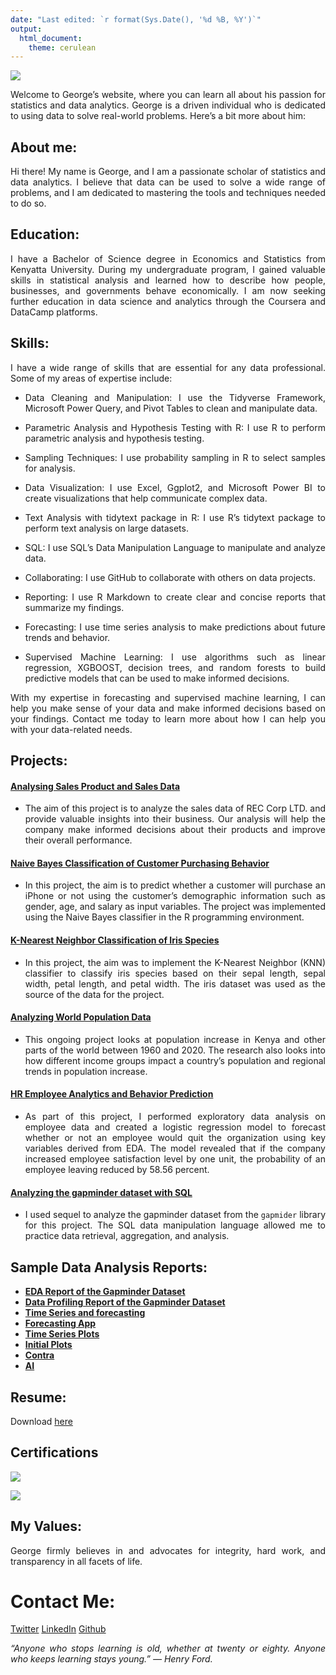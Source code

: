 ```yaml
---
date: "Last edited: `r format(Sys.Date(), '%d %B, %Y')`"
output:
  html_document:
    theme: cerulean
---
```


```{=html}
<style>
body {
text-align: justify}
</style>
```
![](graphics/me.jpg)

Welcome to George's website, where you can learn all about his passion for statistics and data analytics. George is a driven individual who is dedicated to using data to solve real-world problems. Here's a bit more about him:

## About me:
Hi there! My name is George, and I am a passionate scholar of statistics and data analytics. I believe that data can be used to solve a wide range of problems, and I am dedicated to mastering the tools and techniques needed to do so.

## Education:
I have a Bachelor of Science degree in Economics and Statistics from Kenyatta University. During my undergraduate program, I gained valuable skills in statistical analysis and learned how to describe how people, businesses, and governments behave economically. I am now seeking further education in data science and analytics through the Coursera and DataCamp platforms.

## Skills:

```{=html}
<style>
body {
text-align: left}
</style>
```
I have a wide range of skills that are essential for any data professional. Some of my areas of expertise include:

* Data Cleaning and Manipulation: I use the Tidyverse Framework, Microsoft Power Query, and Pivot Tables to clean and manipulate data.

* Parametric Analysis and Hypothesis Testing with R: I use R to perform parametric analysis and hypothesis testing.

* Sampling Techniques: I use probability sampling in R to select samples for analysis.

* Data Visualization: I use Excel, Ggplot2, and Microsoft Power BI to create visualizations that help communicate complex data.

* Text Analysis with tidytext package in R: I use R's tidytext package to perform text analysis on large datasets.

* SQL: I use SQL's Data Manipulation Language to manipulate and analyze data.

* Collaborating: I use GitHub to collaborate with others on data projects.

* Reporting: I use R Markdown to create clear and concise reports that summarize my findings.

* Forecasting: I use time series analysis to make predictions about future trends and behavior.

* Supervised Machine Learning: I use algorithms such as linear regression, XGBOOST, decision trees, and random forests to build predictive models that can be used to make informed decisions.

With my expertise in forecasting and supervised machine learning, I can help you make sense of your data and make informed decisions based on your findings. Contact me today to learn more about how I can help you with your data-related needs.

```{=html}
<style>
body {
text-align: justify}
</style>
```
## Projects:

#### [Analysing Sales Product and Sales Data](content/products_trends_report.html)

-   The aim of this project is to analyze the sales data of REC Corp LTD. and provide valuable insights into their business. Our analysis will help the company make informed decisions about their products and improve their overall performance.

#### [Naive Bayes Classification of Customer Purchasing Behavior](content/naive_bayes.html)

-   In this project, the aim is to predict whether a customer will purchase an iPhone or not using the customer's demographic information such as gender, age, and salary as input variables. The project was implemented using the Naive Bayes classifier in the R programming environment.

#### [K-Nearest Neighbor Classification of Iris Species](content/KNN_with_iris.html)

-   In this project, the aim was to implement the K-Nearest Neighbor (KNN) classifier to classify iris species based on their sepal length, sepal width, petal length, and petal width. The iris dataset was used as the source of the data for the project.

#### [Analyzing World Population Data](content/script.html)

-   This ongoing project looks at population increase in Kenya and other parts of the world between 1960 and 2020. The research also looks into how different income groups impact a country's population and regional trends in population increase.

#### [HR Employee Analytics and Behavior Prediction](content/Project_Report.html)

-   As part of this project, I performed exploratory data analysis on employee data and created a logistic regression model to forecast whether or not an employee would quit the organization using key variables derived from EDA. The model revealed that if the company increased employee satisfaction level by one unit, the probability of an employee leaving reduced by 58.56 percent.

#### [Analyzing the gapminder dataset with SQL](content/working-with-the-gapminder-dataset.html)

-   I used sequel to analyze the gapminder dataset from the `gapmider` library for this project. The SQL data manipulation language allowed me to practice data retrieval, aggregation, and analysis.

## Sample Data Analysis Reports:

-   [**EDA Report of the Gapminder Dataset**](content/gapminder_EDA_report3.html)
-   [**Data Profiling Report of the Gapminder Dataset**](content/gapminder_EDA_report2.html)
-   [**Time Series and forecasting**](content/modeltime_intro_mattDancho.html)
-   [**Forecasting App**](content/forecast_plots.html/index.html)
-   [**Time Series Plots**](content/selected_10_ts.html/index.html)
-   [**Initial Plots**](content/initial_viz.html/index.html)
-   [**Contra**](content/final_model/index.html)
-   [**AI**](content/nakuru_service_data_prep.html)

## Resume:

Download [here](content/Resume_George.pdf)

## Certifications

![](graphics/foundation.jpg)

![](graphics/ask.jpg)

## My Values:

George firmly believes in and advocates for integrity, hard work, and transparency in all facets of life.

# Contact Me:

[Twitter](https://twitter.com/mwangi__george) [LinkedIn](https://www.linkedin.com/in/georgemwangikenya) [Github](https://github.com/mwangi-george)

*"Anyone who stops learning is old, whether at twenty or eighty. Anyone who keeps learning stays young." ― Henry Ford.*
